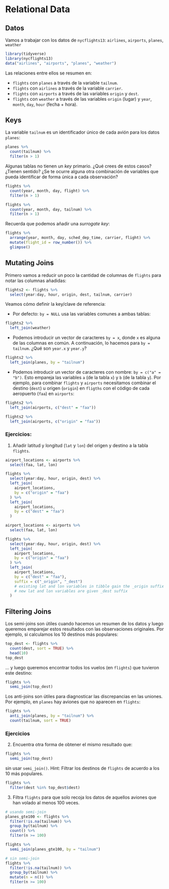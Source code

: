 # Relational Data {#relational}

## Datos

Vamos a trabajar con los datos de `nycflights13`: `airlines`, `airports`, `planes`, `weather`

```r
library(tidyverse)
library(nycflights13)
data("airlines", "airports", "planes", "weather")
```

Las relaciones entre ellos se resumen en:

* `flights` con `planes` a través de la variable `tailnum`.
* `flights` con `airlines` a través de la variable `carrier`.
* `flights` con `airports` a través de las variables `origin` y `dest`.
* `flights` con `weather` a través de las variables `origin` (lugar) y `year`, `month`, `day`, `hour` (fecha + hora).

## Keys

La variable `tailnum` es un identificador único de cada avión para los datos `planes`:

```r
planes %>% 
  count(tailnum) %>% 
  filter(n > 1)
```

Algunas tablas no tienen un *key* primario. ¿Qué crees de estos casos? ¿Tienen sentido? ¿Se te ocurre alguna otra combinación de variables que pueda identificar de forma única a cada observación?

```r
flights %>% 
  count(year, month, day, flight) %>% 
  filter(n > 1)

flights %>% 
  count(year, month, day, tailnum) %>% 
  filter(n > 1)
```

Recuerda que podemos añadir una *surrogate key*:

```r
flights %>%
  arrange(year, month, day, sched_dep_time, carrier, flight) %>%
  mutate(flight_id = row_number()) %>%
  glimpse()
```

## Mutating Joins

Primero vamos a reducir un poco la cantidad de columnas de `flights` para notar las columnas añadidas:

```r
flights2 <- flights %>% 
  select(year:day, hour, origin, dest, tailnum, carrier)
```

Veamos cómo definir la key/clave de referencia:

* Por defecto: `by = NULL` usa las variables comunes a ambas tablas:

```r
flights2 %>% 
  left_join(weather)
```

* Podemos introducir un vector de caracteres `by = x`, donde `x` es alguna de las columnas en común. A continuación, lo hacemos para `by = tailnum`. ¿Qué son `year.x` y `year.y`?


```r
flights2 %>% 
  left_join(planes, by = "tailnum")
```


* Podemos introducir un vector de caracteres con nombre: `by = c("a" = "b")`. Esto empareja las variables `a` (de la tabla `x`) y `b` (de la tabla `y`). Por ejemplo, para combinar `flights` y `airports` necesitamos combinar el destino (`dest`) u origen (`origin`) en `fligths` con el código de cada aeropuerto (`faa`) en `airports`:

```r
flights2 %>% 
  left_join(airports, c("dest" = "faa"))

flights2 %>% 
  left_join(airports, c("origin" = "faa"))
```

### Ejercicios:

1. Añadir latitud y longitud (`lat` y `lon`) del origen y destino a la tabla `flights`.

```r
airport_locations <- airports %>%
  select(faa, lat, lon)

flights %>%
  select(year:day, hour, origin, dest) %>%
  left_join(
    airport_locations,
    by = c("origin" = "faa")
  ) %>%
  left_join(
    airport_locations,
    by = c("dest" = "faa")
  )
```

```r
airport_locations <- airports %>%
  select(faa, lat, lon)

flights %>%
  select(year:day, hour, origin, dest) %>%
  left_join(
    airport_locations,
    by = c("origin" = "faa")
  ) %>%
  left_join(
    airport_locations,
    by = c("dest" = "faa"),
    suffix = c("_origin", "_dest")
    # existing lat and lon variables in tibble gain the _origin suffix
    # new lat and lon variables are given _dest suffix
  )
```

## Filtering Joins

Los semi-joins son útiles cuando hacemos un resumen de los datos y luego queremos emparejar estos resultados con las observaciones originales. Por ejemplo, si calculamos los 10 destinos más populares:

```r
top_dest <- flights %>%
  count(dest, sort = TRUE) %>%
  head(10)
top_dest
```

... y luego queremos encontrar todos los vuelos (en `flights`) que tuvieron este destino:

```r
flights %>% 
  semi_join(top_dest)
```

Los anti-joins son útiles para diagnosticar las discrepancias en las uniones. Por ejemplo, en `planes` hay aviones que no aparecen en `flights`:

```r
flights %>%
  anti_join(planes, by = "tailnum") %>%
  count(tailnum, sort = TRUE)
```

### Ejercicios

2. Encuentra otra forma de obtener el mismo resultado que:

```r
flights %>% 
  semi_join(top_dest)
```
sin usar `semi_join()`. Hint: Filtrar los destinos de `flights` de acuerdo a los 10 más populares.

```r
flights %>% 
  filter(dest %in% top_dest$dest)
```

3. Filtra `flights` para que solo recoja los datos de aquellos aviones que han volado al menos 100 veces.

```r
# usando semi-join
planes_gte100 <- flights %>%
  filter(!is.na(tailnum)) %>%
  group_by(tailnum) %>%
  count() %>%
  filter(n >= 100)

flights %>%
  semi_join(planes_gte100, by = "tailnum")

# sin semi-join
flights %>%
  filter(!is.na(tailnum)) %>%
  group_by(tailnum) %>%
  mutate(n = n()) %>%
  filter(n >= 100)
```

